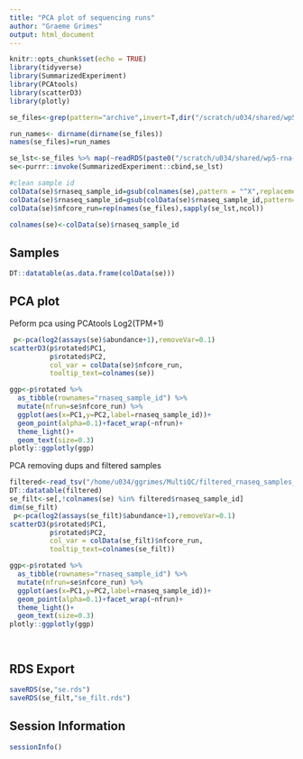 ```yaml
---
title: "PCA plot of sequencing runs"
author: "Graeme Grimes"
output: html_document
---
```


```r
knitr::opts_chunk$set(echo = TRUE)
library(tidyverse)
library(SummarizedExperiment)
library(PCAtools)
library(scatterD3)
library(plotly)
```

```r
se_files<-grep(pattern="archive",invert=T,dir("/scratch/u034/shared/wp5-rna-seq/analysis/rnaseq/",pattern = "salmon_merged_gene_counts.rds",recursive = T),value=T)

run_names<- dirname(dirname(se_files))
names(se_files)=run_names

se_lst<-se_files %>% map(~readRDS(paste0("/scratch/u034/shared/wp5-rna-seq/analysis/rnaseq/",.x)))
se<-purrr::invoke(SummarizedExperiment::cbind,se_lst)

#clean sample id
colData(se)$rnaseq_sample_id=gsub(colnames(se),pattern = "^X",replacement = "")
colData(se)$rnaseq_sample_id=gsub(colData(se)$rnaseq_sample_id,pattern="\\.",replacement = "-")
colData(se)$nfcore_run=rep(names(se_files),sapply(se_lst,ncol))

colnames(se)<-colData(se)$rnaseq_sample_id
```

## Samples

```r
DT::datatable(as.data.frame(colData(se)))
```

## PCA plot

Peform pca using PCAtools Log2(TPM+1)

```r
 p<-pca(log2(assays(se)$abundance+1),removeVar=0.1)
scatterD3(p$rotated$PC1,
          p$rotated$PC2,
          col_var = colData(se)$nfcore_run,
          tooltip_text=colnames(se))

ggp<-p$rotated %>% 
  as_tibble(rownames="rnaseq_sample_id") %>%  
  mutate(nfrun=se$nfcore_run) %>% 
  ggplot(aes(x=PC1,y=PC2,label=rnaseq_sample_id))+
  geom_point(alpha=0.1)+facet_wrap(~nfrun)+
  theme_light()+
  geom_text(size=0.3)
plotly::ggplotly(ggp)
```

PCA removing dups and filtered samples

```r

filtered<-read_tsv("/home/u034/ggrimes/MultiQC/filtered_rnaseq_samples_list.txt")
DT::datatable(filtered)
se_filt<-se[,!colnames(se) %in% filtered$rnaseq_sample_id]
dim(se_filt)
 p<-pca(log2(assays(se_filt)$abundance+1),removeVar=0.1)
scatterD3(p$rotated$PC1,
          p$rotated$PC2,
          col_var = colData(se_filt)$nfcore_run,
          tooltip_text=colnames(se_filt))

ggp<-p$rotated %>% 
  as_tibble(rownames="rnaseq_sample_id") %>%  
  mutate(nfrun=se$nfcore_run) %>% 
  ggplot(aes(x=PC1,y=PC2,label=rnaseq_sample_id))+
  geom_point(alpha=0.1)+facet_wrap(~nfrun)+
  theme_light()+
  geom_text(size=0.3)
plotly::ggplotly(ggp)
```

## 

```r

```

## RDS Export

```r
saveRDS(se,"se.rds")
saveRDS(se_filt,"se_filt.rds")

```

## Session Information

```r
sessionInfo()
```
